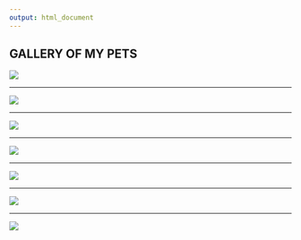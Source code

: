```yaml
---
output: html_document
---
```


## GALLERY OF MY PETS

![](images/IMG_1021.JPG)

---------------------------

![](images/IMG_1065.JPG)

---------------------------

![](images/IMG_1552.JPG)

---------------------------

![](images/IMG_2506.JPG)

---------------------------

![](images/IMG_2521.JPG)

---------------------------

![](images/IMG_2540.JPG)

---------------------------

![](images/IMG_2928.JPG)